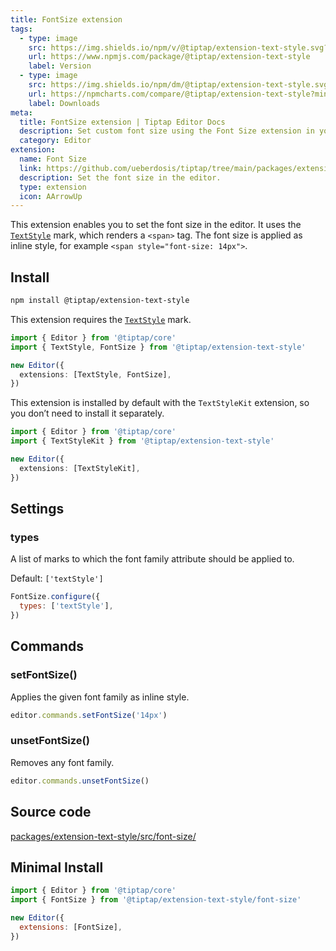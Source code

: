 ```yaml
---
title: FontSize extension
tags:
  - type: image
    src: https://img.shields.io/npm/v/@tiptap/extension-text-style.svg?label=version
    url: https://www.npmjs.com/package/@tiptap/extension-text-style
    label: Version
  - type: image
    src: https://img.shields.io/npm/dm/@tiptap/extension-text-style.svg
    url: https://npmcharts.com/compare/@tiptap/extension-text-style?minimal=true
    label: Downloads
meta:
  title: FontSize extension | Tiptap Editor Docs
  description: Set custom font size using the Font Size extension in your Tiptap Editor. Learn more in our documentation.
  category: Editor
extension:
  name: Font Size
  link: https://github.com/ueberdosis/tiptap/tree/main/packages/extension-text-style
  description: Set the font size in the editor.
  type: extension
  icon: AArrowUp
---
```



This extension enables you to set the font size in the editor. It uses the [`TextStyle`](/3.x/editor/extensions/marks/text-style) mark, which renders a `<span>` tag. The font size is applied as inline style, for example `<span style="font-size: 14px">`.

<CodeDemo path="/Extensions/FontSize" />

## Install

```bash
npm install @tiptap/extension-text-style
```

This extension requires the [`TextStyle`](/3.x/editor/extensions/marks/text-style) mark.

```ts
import { Editor } from '@tiptap/core'
import { TextStyle, FontSize } from '@tiptap/extension-text-style'

new Editor({
  extensions: [TextStyle, FontSize],
})
```

This extension is installed by default with the `TextStyleKit` extension, so you don’t need to install it separately.

```ts
import { Editor } from '@tiptap/core'
import { TextStyleKit } from '@tiptap/extension-text-style'

new Editor({
  extensions: [TextStyleKit],
})
```

## Settings

### types

A list of marks to which the font family attribute should be applied to.

Default: `['textStyle']`

```js
FontSize.configure({
  types: ['textStyle'],
})
```

## Commands

### setFontSize()

Applies the given font family as inline style.

```js
editor.commands.setFontSize('14px')
```

### unsetFontSize()

Removes any font family.

```js
editor.commands.unsetFontSize()
```

## Source code

[packages/extension-text-style/src/font-size/](https://github.com/ueberdosis/tiptap/blob/main/packages/extension-text-style/src/font-size)

## Minimal Install

```js
import { Editor } from '@tiptap/core'
import { FontSize } from '@tiptap/extension-text-style/font-size'

new Editor({
  extensions: [FontSize],
})
```
